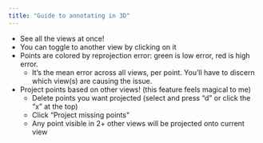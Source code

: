 ```yaml
---
title: "Guide to annotating in 3D"
---
```


- See all the views at once!
- You can toggle to another view by clicking on it
- Points are colored by reprojection error: green is low error, red is high error.
  - It's the mean error across all views, per point. You'll have to discern which view(s) are causing the issue.
- Project points based on other views! (this feature feels magical to me)
  - Delete points you want projected (select and press "d" or click the "x" at the top)
  - Click "Project missing points"
  - Any point visible in 2+ other views will be projected onto current view
